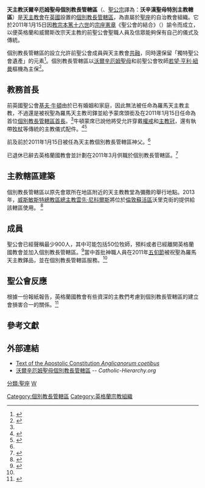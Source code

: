 {{NoteTA
|1=zh-cn:威斯敏斯特; zh-hk:西敏; zh-tw:西敏; zh-sg:西敏;
|2=zh-hk:雲先; zh-tw:文生;
}}
{{Infobox diocese
|name = 沃爾辛厄姆聖母
|jurisdiction = 個別教長管轄區
|latin = Ordinariatus Personalis Nostrae Dominae Walsinghamensis
|local = Personal Ordinariate of Our Lady of Walsingham
|border = catholic
|coat_of_arms = Personal Ordinariate of Our Lady of Walsingham.svg
|coat_of_arms_size = 175px
|coat_of_arms_alt = 
|coat_of_arms_caption = 沃爾辛厄姆聖母個別教長管轄區牧徽，右半邊的圖像取自紐曼樞機的牧徽圖像 
|location=[[英國|英國]]
|territory= 英國
|population= 1,500
|parishes = 42處
|rite= [[羅馬禮|羅馬禮]]
|eastern church=
|patron= [[若望·亨利·紐曼|若望·亨利·紐曼]]<br>沃爾辛厄姆聖母
|province= （[[聖座|聖座]]直屬）
|established= 2011年1月15日
|cathedral=
|co-cathedral=
|leadership=
|secular priests = 61位
|pope={{incumbent pope}}
|personal ordinary=[[基夫·牛頓|基夫·牛頓]]
|website= [https://www.ordinariate.org.uk/ 個別教長管轄區官方網站]
}}
'''天主教沃爾辛厄姆聖母個別教長管轄區'''（{{lang-en|Personal Ordinariate of Our Lady of Walsingham}}、[[聖公宗|聖公宗]]譯為：'''沃辛漢聖母特別主教轄區'''）是[[天主教會|天主教會]]在[[英國|英國]]設置的[[個別教長管轄區|個別教長管轄區]]，為直屬於[[聖座|聖座]]的自治教會組織。它於2011年1月15日因[[教宗本篤十六世|教宗本篤十六世]]的[[宗座憲章|宗座憲章]]《聖公會的結合》（{{lang-la|''Anglicanorum coetibus''}}）諭令而成立，以便英格蘭和威爾斯改宗天主教的前聖公會聖職人員及信眾能夠保有自己的儀式及傳統。

個別教長管轄區的設立允許前聖公會成員與天主教會[[共融|共融]]，同時還保留「獨特聖公會遺產」的元素<ref name="holysee">{{Cite press release |title=Holy See Press Office Statement about the Personal Ordinariate of Our Lady of Walsingham in England and Wales |publisher=Holy See Press Office |date=2011-01-15 |url=http://press.catholica.va/news_services/bulletin/news/26720.php?index=26720&lang=en |accessdate=2011-01-16 |deadurl=yes |archiveurl=https://web.archive.org/web/20110121143934/http://press.catholica.va/news_services/bulletin/news/26720.php?index=26720&lang=en |archivedate=2011-01-21 }}{{en}}</ref>。個別教長管轄區以[[沃爾辛厄姆聖母|沃爾辛厄姆聖母]]和前聖公會牧師[[若望·亨利·紐曼|若望·亨利·紐曼]]樞機為主保<ref>{{Cite web | last = Nichols | first = Vincent | title = Archbishop Nichols' homily: Ordinations to the Personal Ordinariate | publisher = 英格蘭及威爾斯天主教主教團 | date = 2011-01-15 | url = http://www.catholic-ew.org.uk/Catholic-Church/Ordinariate/Homily-Ordinations-to-the-Personal-Ordinariate | accessdate = 2011-01-16 | deadurl = yes | archiveurl = https://web.archive.org/web/20110118204644/http://www.catholic-ew.org.uk/Catholic-Church/Ordinariate/Homily-Ordinations-to-the-Personal-Ordinariate | archivedate = 2011-01-18 | language = en }}</ref>。

==教務首長==
前英國聖公會{{tsl|en|Bishop of Richborough|里奇伯勒主教}}[[基夫·牛頓|基夫·牛頓]]由於已有婚姻和家庭，因此無法被任命為羅馬天主教主教，不過還是被祝聖為羅馬天主教司鐸並給予蒙席頭銜及在2011年1月15日任命為首位[[教區首長|個別教長管轄區首長]]。<ref name="holysee"/>牛頓蒙席已說他將受允許穿戴[[權戒|權戒]]和[[主教冠|主教冠]]，還有執帶[[牧杖|牧杖]]等傳統的主教儀式配件。<ref>{{Cite news | title = Former Anglicans could share old churches，says head of Ordinariate | newspaper = The Telegraph | date = 2011-01-18 | url = http://www.telegraph.co.uk/news/newstopics/religion/8264678/Former-Anglicans-could-share-old-churches-says-head-of-Ordinariate.html | accessdate = 2011-01-18 | language = en | archive-date = 2011-01-21 | archive-url = https://web.archive.org/web/20110121135734/http://www.telegraph.co.uk/news/newstopics/religion/8264678/Former-Anglicans-could-share-old-churches-says-head-of-Ordinariate.html | dead-url = yes }}</ref><ref>{{Cite news | title = Press Conference: Fr Keith Newton – New Ordinary | publisher = Catholic Communications Network | date = 2011-01-17 | url = http://www.catholic-ew.org.uk/Catholic-Church/Media-Centre/press_releases/Press-Releases-2011/Press-Conference-Fr-Keith-Newton-New-Ordinary | accessdate = 2011-01-18 | deadurl = yes | archiveurl = https://web.archive.org/web/20110121025516/http://www.catholic-ew.org.uk/Catholic-Church/Media-Centre/press_releases/Press-Releases-2011/Press-Conference-Fr-Keith-Newton-New-Ordinary | archivedate = 2011-01-21 | language = en }}</ref>

前{{tsl|en|Bishop of Ebbsfleet|埃布斯菲特主教}}{{link-en|安德肋·貝咸 (神父)|Andrew Burnham (priest)|安德肋·貝咸}}及前{{tsl|en|Bishop of Fulham|富咸主教}}{{link-en|若望·博洛克|John Broadhurst}}於2011年1月15日被任為天主教個別教長管轄區神父。<ref name="holysee"/>

已退休{{tsl|en|Bishop of Richborough|里奇伯勒主教}}{{link-en|愛德雲·巴恩斯|Edwin Barnes}}已辭去英格蘭國教會並計劃在2011年3月供職於個別教長管轄區。<ref>{{cite web|last=Barnes|first=Edwin|title=Amazing (G)Race|url=http://bishedwins.blogspot.com/2011/01/amazing-grace.html|work=Ancient Richborough|date=2011-01-06|accessdate=2011-01-16|language=en|archive-date=2018-07-01|archive-url=https://web.archive.org/web/20180701194352/http://bishedwins.blogspot.com/2011/01/amazing-grace.html|dead-url=yes}}</ref>

==主教轄區建築==
個別教長管轄區以原先會眾所在地區附近的天主教教堂為彌撒的舉行地點。2013年，[[天主教威斯敏斯特總教區|威斯敏斯特總教區總主教]][[雲先·尼科爾斯|雲先·尼科爾斯]]將位於[[倫敦蘇活區|倫敦蘇活區]]沃里克街的{{link-en|升天聖母與聖額我略堂|Church of our Lady of the Assumption and Saint Gregory}}提供給該轄區使用。 <ref>{{cite news|title=London Church Designated for Ordinariate Use|url=http://www.zenit.org/en/articles/london-church-designated-for-ordinariate-use|newspaper=ZENIT|date=2013-01-04|accessdate=2013-12-28|archive-date=2013-02-07|archive-url=https://web.archive.org/web/20130207052028/http://www.zenit.org/en/articles/london-church-designated-for-ordinariate-use|dead-url=no}}</ref>

==成員==
聖公會已經聲稱最少900人，其中可能包括50位牧師，預料或者已經離開英格蘭國教會並加入個別教長管轄區。<ref>{{Cite news | last = Butt | first = Riazat | title = Anglican parishes will be without priests as 50 prepare to defect to Rome | newspaper = The Guardian | date = 2010-11-19 | url = http://www.guardian.co.uk/world/2010/nov/19/anglican-parishes-priests-defect-rome | accessdate = 2011-01-18 | language = en | archive-date = 2012-07-08 | archive-url = https://web.archive.org/web/20120708095830/http://www.guardian.co.uk/world/2010/nov/19/anglican-parishes-priests-defect-rome | dead-url = no }}</ref>當中首批神職人員在2011年[[五旬節|五旬節]]被祝聖為羅馬天主教鐸品，並在個別教長管轄區服務。<ref name="holysee"/>

==聖公會反應==
根據一份報紙報告，英格蘭國教會有些資深的主教們考慮到個別教長管轄區的建立會損害合一的關係。<ref>{{cite news | url=http://www.telegraph.co.uk/news/newstopics/religion/the-pope/8276262/Popes-offer-was-an-insensitive-takeover-bid-say-senior-Anglicans.html | date=2011-01-23 | accessdate=2011-01-25 | title=Pope's offer was an 'insensitive takeover bid', say senior Anglicans | newspaper=The Telegraph | first=Jonathan | last=Wynne-Jones | language=en | archive-date=2011-01-26 | archive-url=https://web.archive.org/web/20110126101602/http://www.telegraph.co.uk/news/newstopics/religion/the-pope/8276262/Popes-offer-was-an-insensitive-takeover-bid-say-senior-Anglicans.html | dead-url=yes }}</ref>

== 參考文獻 ==
{{Reflist|2}}

==外部連結==
{{Commonscat|Personal Ordinariate of Our Lady of Walsingham|天主教沃爾辛厄姆聖母個別教長管轄區}}
* [http://www.vatican.va/holy_father/benedict_xvi/apost_constitutions/documents/hf_ben-xvi_apc_20091104_anglicanorum-coetibus_en.html Text of the Apostolic Constitution ''Anglicanorum coetibus'']{{Wayback|url=http://www.vatican.va/holy_father/benedict_xvi/apost_constitutions/documents/hf_ben-xvi_apc_20091104_anglicanorum-coetibus_en.html |date=20141027053023 }}{{en}}
* [http://www.catholic-hierarchy.org/diocese/dgbpo.html 沃爾辛厄姆聖母個別教長管轄區] {{Wayback|url=http://www.catholic-hierarchy.org/diocese/dgbpo.html |date=20200619214412 }} -- ''Catholic-Hierarchy.org'' {{en}}

{{蘇格蘭天主教教區}}
{{英格蘭和威爾斯天主教教區}}
{{天主教}}

[[分類:聖座|分類:聖座]]
[[分類:英國天主教教區|W]]
[[Category:個別教長管轄區|Category:個別教長管轄區]]
[[Category:英格蘭宗教組織|Category:英格蘭宗教組織]]